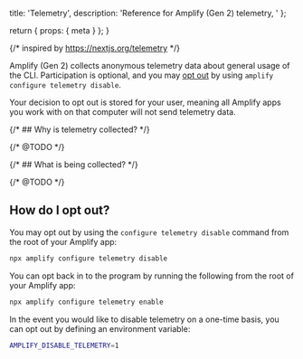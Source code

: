   title: 'Telemetry',
  description: 'Reference for Amplify (Gen 2) telemetry, '
};

  return {
    props: {
      meta
    }
  };
}

{/* inspired by https://nextjs.org/telemetry */}

Amplify (Gen 2) collects anonymous telemetry data about general usage of the CLI. Participation is optional, and you may [opt out](#how-do-i-opt-out) by using `amplify configure telemetry disable`.

Your decision to opt out is stored for your user, meaning all Amplify apps you work with on that computer will not send telemetry data.

{/* ## Why is telemetry collected? */}

{/* @TODO */}

{/* ## What is being collected? */}

{/* @TODO */}

## How do I opt out?

You may opt out by using the `configure telemetry disable` command from the root of your Amplify app:

```bash
npx amplify configure telemetry disable
```

You can opt back in to the program by running the following from the root of your Amplify app:

```bash
npx amplify configure telemetry enable
```

In the event you would like to disable telemetry on a one-time basis, you can opt out by defining an environment variable:

```bash
AMPLIFY_DISABLE_TELEMETRY=1
```
